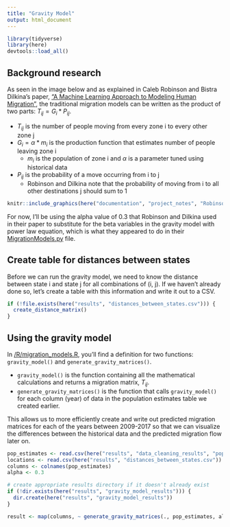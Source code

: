 ```yaml
---
title: "Gravity Model"
output: html_document
---
```


```r
library(tidyverse)
library(here)
devtools::load_all()
```

## Background research

As seen in the image below and as explained in Caleb Robinson and Bistra Dilkina's paper, ["A Machine Learning Approach to Modeling Human Migration"](https://doi.org/10.1145/3209811.3209868), the traditional migration models can be written as the product of two parts: $T_{ij} = G_i * P_{ij}$. 

  * $T_{ij}$ is the number of people moving from every zone i to every other zone j
  * $G_i = \alpha * m_i$ is the production function that estimates number of people leaving zone i
    * $m_i$ is the population of zone i and $\alpha$ is a parameter tuned using historical data
  * $P_{ij}$ is the probability of a move occurring from i to j
    * Robinson and Dilkina note that the probability of moving from i to all other destinations j should sum to 1

```r
knitr::include_graphics(here("documentation", "project_notes", "Robinson_and_Dilkina_Table_1.PNG"))
```

For now, I'll be using the alpha value of 0.3 that Robinson and Dilkina used in their paper to substitute for the beta variables in the gravity model with power law equation, which is what they appeared to do in their [MigrationModels.py](https://github.com/calebrob6/migration-lib/blob/master/MigrationModels.py) file.

## Create table for distances between states

Before we can run the gravity model, we need to know the distance between state i and state j for all combinations of (i, j). If we haven't already done so, let's create a table with this information and write it out to a CSV.

```r
if (!file.exists(here("results", "distances_between_states.csv"))) {
  create_distance_matrix()
}
```

## Using the gravity model

In [/R/migration_models.R](https://github.com/ST541-Fall2020/ruangroc_project_migration/blob/main/R/migration_models.R), you'll find a definition for two functions: `gravity_model()` and `generate_gravity_matrices()`. 

  * `gravity_model()` is the function containing all the mathematical calculations and returns a migration matrix, $T_{ij}$.
  * `generate_gravity_matrices()` is the function that calls `gravity_model()` for each column (year) of data in the population estimates table we created earlier. 

This allows us to more efficiently create and write out predicted migration matrices for each of the years between 2009-2017 so that we can visualize the differences between the historical data and the predicted migration flow later on.

```r
pop_estimates <- read.csv(here("results", "data_cleaning_results", "population_estimates.csv"))
locations <- read.csv(here("results", "distances_between_states.csv"))
columns <- colnames(pop_estimates)
alpha <- 0.3

# create appropriate results directory if it doesn't already exist
if (!dir.exists(here("results", "gravity_model_results"))) {
  dir.create(here("results", "gravity_model_results"))
}

result <- map(columns, ~ generate_gravity_matrices(., pop_estimates, alpha, locations))
```

